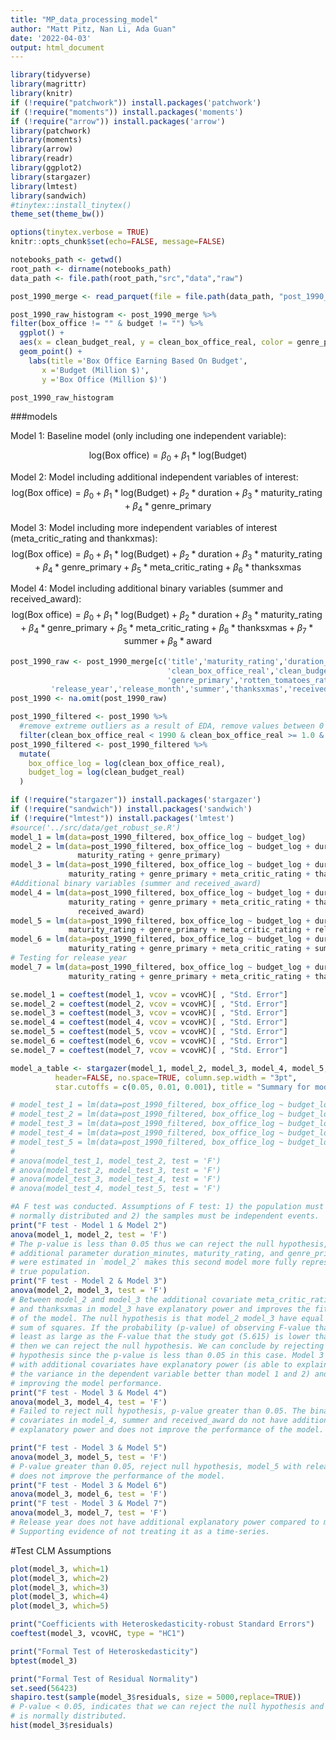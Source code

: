 ```yaml
---
title: "MP_data_processing_model"
author: "Matt Pitz, Nan Li, Ada Guan"
date: '2022-04-03'
output: html_document
---
```


```r
library(tidyverse) 
library(magrittr)
library(knitr)
if (!require("patchwork")) install.packages('patchwork')
if (!require("moments")) install.packages('moments')
if (!require("arrow")) install.packages('arrow')
library(patchwork)
library(moments)
library(arrow)
library(readr)
library(ggplot2)
library(stargazer)
library(lmtest)
library(sandwich)
#tinytex::install_tinytex()
theme_set(theme_bw())

options(tinytex.verbose = TRUE)
knitr::opts_chunk$set(echo=FALSE, message=FALSE)

notebooks_path <- getwd()
root_path <- dirname(notebooks_path)
data_path <- file.path(root_path,"src","data","raw")
```

```r
post_1990_merge <- read_parquet(file = file.path(data_path, "post_1990_clean_data"))
```


```r
post_1990_raw_histogram <- post_1990_merge %>%
filter(box_office != "" & budget != "") %>%
  ggplot() + 
  aes(x = clean_budget_real, y = clean_box_office_real, color = genre_primary) +
  geom_point() +
    labs(title ='Box Office Earning Based On Budget',
       x ='Budget (Million $)',
       y ='Box Office (Million $)')

post_1990_raw_histogram
```

###models

Model 1: Baseline model (only including one independent variable):

$$
\text{log(Box office)} = \beta_0 + \beta_1*\text{log(Budget)}
$$

Model 2: Model including additional independent variables of interest:
$$
\text{log(Box office)} = \beta_0 + \beta_1*\text{log(Budget)} + \beta_2*\text{duration} + \beta_3*\text{maturity_rating} + \beta_4*\text{genre_primary}
$$

Model 3: Model including more independent variables of interest (meta_critic_rating and thankxmas):
$$
\text{log(Box office)} = \beta_0 + \beta_1*\text{log(Budget)} + \beta_2*\text{duration} + \beta_3*\text{maturity_rating} + \beta_4*\text{genre_primary} + \beta_5*\text{meta_critic_rating} + \beta_6*\text{thanksxmas}
$$

Model 4: Model including additional binary variables (summer and received_award):
$$
\text{log(Box office)} = \beta_0 + \beta_1*\text{log(Budget)} + \beta_2*\text{duration} + \beta_3*\text{maturity_rating} + \beta_4*\text{genre_primary} + \beta_5*\text{meta_critic_rating} + \beta_6*\text{thanksxmas} + \beta_7*\text{summer} + \beta_8*\text{award}
$$

```r
post_1990_raw <- post_1990_merge[c('title','maturity_rating','duration_minutes',
                                   'clean_box_office_real','clean_budget_real',
                                   'genre_primary','rotten_tomatoes_rating',
         'release_year','release_month','summer','thanksxmas','received_award','meta_critic_rating')]
post_1990 <- na.omit(post_1990_raw)

post_1990_filtered <- post_1990 %>%
  #remove extreme outliers as a result of EDA, remove values between 0 and 1
  filter(clean_box_office_real < 1990 & clean_box_office_real >= 1.0 & clean_budget_real >=1.0 & clean_budget_real <350)
post_1990_filtered <- post_1990_filtered %>% 
  mutate(
    box_office_log = log(clean_box_office_real), 
    budget_log = log(clean_budget_real)
  )
```
```r
if (!require("stargazer")) install.packages('stargazer')
if (!require("sandwich")) install.packages('sandwich')
if (!require("lmtest")) install.packages('lmtest')
#source('../src/data/get_robust_se.R')
model_1 = lm(data=post_1990_filtered, box_office_log ~ budget_log)
model_2 = lm(data=post_1990_filtered, box_office_log ~ budget_log + duration_minutes +
               maturity_rating + genre_primary)
model_3 = lm(data=post_1990_filtered, box_office_log ~ budget_log + duration_minutes +
             maturity_rating + genre_primary + meta_critic_rating + thanksxmas)
#Additional binary variables (summer and received_award)
model_4 = lm(data=post_1990_filtered, box_office_log ~ budget_log + duration_minutes +
             maturity_rating + genre_primary + meta_critic_rating + thanksxmas + summer + 
               received_award)
model_5 = lm(data=post_1990_filtered, box_office_log ~ budget_log + duration_minutes +
             maturity_rating + genre_primary + meta_critic_rating + release_month)
model_6 = lm(data=post_1990_filtered, box_office_log ~ budget_log + duration_minutes +
             maturity_rating + genre_primary + meta_critic_rating + summer)
# Testing for release year
model_7 = lm(data=post_1990_filtered, box_office_log ~ budget_log + duration_minutes +
             maturity_rating + genre_primary + meta_critic_rating + thanksxmas + release_year)
```

```r

se.model_1 = coeftest(model_1, vcov = vcovHC)[ , "Std. Error"]
se.model_2 = coeftest(model_2, vcov = vcovHC)[ , "Std. Error"]
se.model_3 = coeftest(model_3, vcov = vcovHC)[ , "Std. Error"]
se.model_4 = coeftest(model_4, vcov = vcovHC)[ , "Std. Error"]
se.model_5 = coeftest(model_5, vcov = vcovHC)[ , "Std. Error"]
se.model_6 = coeftest(model_6, vcov = vcovHC)[ , "Std. Error"]
se.model_7 = coeftest(model_7, vcov = vcovHC)[ , "Std. Error"]

model_a_table <- stargazer(model_1, model_2, model_3, model_4, model_5, model_6, model_7, type = "text",
          header=FALSE, no.space=TRUE, column.sep.width = "3pt",
          star.cutoffs = c(0.05, 0.01, 0.001), title = "Summary for models 1 to 7")
```
```r
# model_test_1 = lm(data=post_1990_filtered, box_office_log ~ budget_log + genre_primary)
# model_test_2 = lm(data=post_1990_filtered, box_office_log ~ budget_log + genre_primary + duration_minutes)
# model_test_3 = lm(data=post_1990_filtered, box_office_log ~ budget_log + genre_primary + duration_minutes + maturity_rating)
# model_test_4 = lm(data=post_1990_filtered, box_office_log ~ budget_log + genre_primary + duration_minutes + maturity_rating + meta_critic_rating)
# model_test_5 = lm(data=post_1990_filtered, box_office_log ~ budget_log + genre_primary + duration_minutes + maturity_rating + meta_critic_rating + release_month)
# 
# anova(model_test_1, model_test_2, test = 'F')
# anova(model_test_2, model_test_3, test = 'F')
# anova(model_test_3, model_test_4, test = 'F')
# anova(model_test_4, model_test_5, test = 'F')
```

```r
#A F test was conducted. Assumptions of F test: 1) the population must be 
# normally distributed and 2) the samples must be independent events. 
print("F test - Model 1 & Model 2")
anova(model_1, model_2, test = 'F')
# The p-value is less than 0.05 thus we can reject the null hypothesis, the 
# additional parameter duration_minutes, maturity_rating, and genre_primary that 
# were estimated in `model_2` makes this second model more fully represent the 
# true population.
print("F test - Model 2 & Model 3")
anova(model_2, model_3, test = 'F')
# Between model_2 and model_3 the additional covariate meta_critic_rating 
# and thanksxmas in model_3 have explanatory power and improves the fit 
# of the model. The null hypothesis is that model_2 model_3 have equal residual 
# sum of squares. If the probability (p-value) of observing F-value that is at 
# least as large as the F-value that the study got (5.615) is lower than 0.05, 
# then we can reject the null hypothesis. We can conclude by rejecting our null
# hypothesis since the p-value is less than 0.05 in this case. Model 3
# with additional covariates have explanatory power (is able to explain
# the variance in the dependent variable better than model 1 and 2) and are
# improving the model performance.
print("F test - Model 3 & Model 4")
anova(model_3, model_4, test = 'F')
# Failed to reject null hypothesis, p-value greater than 0.05. The binary
# covariates in model_4, summer and received_award do not have additional 
# explanatory power and does not improve the performance of the model.
```
```r
print("F test - Model 3 & Model 5")
anova(model_3, model_5, test = 'F')
# P-value greater than 0.05, reject null hypothesis, model_5 with release_month
# does not improve the performance of the model.
print("F test - Model 3 & Model 6")
anova(model_3, model_6, test = 'F')
print("F test - Model 3 & Model 7")
anova(model_3, model_7, test = 'F')
# Release year does not have additional explanatory power compared to model 3. 
# Supporting evidence of not treating it as a time-series.
```
#Test CLM Assumptions
```r
plot(model_3, which=1)
plot(model_3, which=2)
plot(model_3, which=3)
plot(model_3, which=4)
plot(model_3, which=5)
```
```r
print("Coefficients with Heteroskedasticity-robust Standard Errors")
coeftest(model_3, vcovHC, type = "HC1")
```
```r
print("Formal Test of Heteroskedasticity")
bptest(model_3)
```


```r
print("Formal Test of Residual Normality")
set.seed(56423)
shapiro.test(sample(model_3$residuals, size = 5000,replace=TRUE))
# P-value < 0.05, indicates that we can reject the null hypothesis and that it 
# is normally distributed.
hist(model_3$residuals)
```
